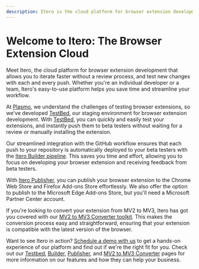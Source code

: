```yaml
---
description: Itero is the cloud platform for browser extension development. Iterate faster without a review process, and test new changes with each and every push.
---
```


# Welcome to Itero: The Browser Extension Cloud

Meet Itero, the cloud platform for browser extension development that allows you to iterate faster without a review process, and test new changes with each and every push. Whether you're an individual developer or a team, Itero's easy-to-use platform helps you save time and streamline your workflow.

At [Plasmo](https://www.plasmo.com), we understand the challenges of testing browser extensions, so we've developed [TestBed](./itero/test-bed), our staging environment for browser extension development. With [TestBed](./itero/test-bed), you can quickly and easily test your extensions, and instantly push them to beta testers without waiting for a review or manually installing the extension.

Our streamlined integration with the GitHub workflow ensures that each push to your repository is automatically deployed to your beta testers with the [Itero Builder pipeline](./itero/builder). This saves you time and effort, allowing you to focus on developing your browser extension and receiving feedback from beta testers.

With [Itero Publisher](./itero/publisher), you can publish your browser extension to the Chrome Web Store and Firefox Add-ons Store effortlessly. We also offer the option to publish to the Microsoft Edge Add-ons Store, but you'll need a Microsoft Partner Center account.

If you're looking to convert your extension from MV2 to MV3, Itero has got you covered with our [MV2 to MV3 Converter toolkit](./itero/mv2-to-mv3). This makes the conversion process easy and straightforward, ensuring that your extension is compatible with the latest version of the browser.

Want to see Itero in action? [Schedule a demo with us](https://cal.com/plasmo/itero-demo) to get a hands-on experience of our platform and find out if we're the right fit for you. Check out our [Testbed](./itero/test-bed), [Builder](./itero/builder), [Publisher](./itero/publisher), and [MV2 to MV3 Converter](./itero/mv2-to-mv3) pages for more information on our features and how they can help your business.
